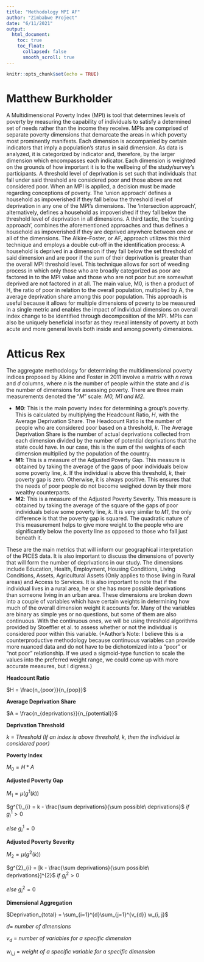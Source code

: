 ```yaml
---
title: "Methodology MPI AF"
author: "Zimbabwe Project"
date: "6/11/2021"
output:
  html_document:
    toc: true
    toc_float:
      collapsed: false
      smooth_scroll: true
---
```


```r
knitr::opts_chunk$set(echo = TRUE)
```


# Matthew Burkholder

A Multidimensional Poverty Index (MPI) is tool that determines levels of poverty by measuring the capability of individuals to satisfy a determined set of needs rather than the income they receive. MPIs are comprised of separate poverty dimensions that demarcate the areas in which poverty most prominently manifests. Each dimension is accompanied by certain indicators that imply a population’s status in said dimension. As data is analyzed, it is categorized by indicator and, therefore, by the larger dimension which encompasses each indicator. Each dimension is weighted on the grounds of how important it is to the wellbeing of the study/survey’s participants. A threshold level of deprivation is set such that individuals that fall under said threshold are considered poor and those above are not considered poor. When an MPI is applied, a decision must be made regarding conceptions of poverty. The ‘union approach’ defines a household as impoverished if they fall below the threshold level of deprivation in any one of the MPI’s dimensions. The ‘intersection approach’, alternatively, defines a household as impoverished if they fall below the threshold level of deprivation in all dimensions. A third tactic, the ‘counting approach’, combines the aforementioned approaches and thus defines a household as impoverished if they are deprived anywhere between one or all of the dimensions. The Alkire-Foster, or AF, approach utilizes this third technique and employs a double cut-off in the identification process: A household is deprived in a dimension if they fall below the set threshold of said dimension and are poor if the sum of their deprivation is greater than the overall MPI threshold level. This technique allows for sort of weeding process in which only those who are broadly categorized as poor are factored in to the MPI value and those who are not poor but are somewhat deprived are not factored in at all. The main value, M0, is then a product of H, the ratio of poor in relation to the overall population, multiplied by A, the average deprivation share among this poor population. This approach is useful because it allows for multiple dimensions of poverty to be measured in a single metric and enables the impact of individual dimensions on overall index change to be identified through decomposition of the MPI. MPIs can also be uniquely beneficial insofar as they reveal intensity of poverty at both acute and more general levels both inside and among poverty dimensions.



# Atticus Rex

The aggregate methodology for determining the multidimensional poverty indices proposed by Alkine and Foster in 2011 involve a matrix with *n* rows and *d* columns, where *n* is the number of people within the state and *d* is the number of dimensions for assessing poverty. There are three main measurements denoted the "*M*" scale: *M0, M1 and M2*. 

* **M0**: This is the main poverty index for determining a group's poverty. This is calculated by multiplying the Headcount Ratio, *H*, with the Average Deprivation Share. The Headcount Ratio is the number of people who are considered poor based on a threshold, *k*. The Average Deprivation Share is the number of actual deprivations collected from each dimension divided by the number of potential deprivations that the state could have. In our case, this is the sum of the weights of each dimension multiplied by the population of the country. 
* **M1**: This is a measure of the Adjusted Poverty Gap. This measure is obtained by taking the average of the gaps of poor individuals below some poverty line, *k*. If the individual is above this threshold, *k*, their poverty gap is zero. Otherwise, it is always positive. This ensures that the needs of poor people do not become weighed down by their more wealthy counterparts. 
* **M2**: This is a measure of the Adjusted Poverty Severity. This measure is obtained by taking the average of the square of the gaps of poor individuals below some poverty line, *k*. It is very similar to *M1*, the only difference is that the poverty gap is squared. The quadratic nature of this measurement helps to give more weight to the people who are significantly below the poverty line as opposed to those who fall just beneath it. 

These are the main metrics that will inform our geographical interpretation of the PICES data. It is also important to discuss the dimensions of poverty that will form the number of deprivations in our study. The dimensions include Education, Health, Employment, Housing Conditions, Living Conditions, Assets, Agricultural Assets (Only applies to those living in Rural areas) and Access to Services. It is also important to note that if the individual lives in a rural area, he or she has more possible deprivations than someone living in an urban area. These dimensions are broken down into a couple of variables which have certain weights in determining how much of the overall dimension weight it accounts for. Many of the variables are binary as simple yes or no questions, but some of them are also continuous. With the continuous ones, we will be using threshold algorithms provided by Stoeffler et al. to assess whether or not the individual is considered poor within this variable. (*Author's Note: I believe this is a counterproductive methodology because continuous variables can provide more nuanced data and do not have to be dichotomized into a "poor" or "not poor" relationship. If we used a sigmoid-type function to scale the values into the preferred weight range, we could come up with more accurate measures, but I digress.) 

**Headcount Ratio**

$H = \frac{n_{poor}}{n_{pop}}$

**Average Deprivation Share**

$A = \frac{n_{deprivations}}{n_{potential}}$

**Deprivation Threshold**

$k$ = *Threshold (If an index is above threshold, k, then the individual is considered poor)*

**Poverty Index**

$M_{0} = H*A$

**Adjusted Poverty Gap**

$M_{1} = μ(g^{1}(k))$

$g^{1}_{i} = k - \frac{\sum deprivations}{\sum possible\ deprivations}$ *if* $g^{1}_{i} > 0$

$else\ g^{1}_{i} = 0$


**Adjusted Poverty Severity**

$M_{2} = μ(g^{2}(k))$

$g^{2}_{i} = [k - \frac{\sum deprivations}{\sum possible\ deprivations}]^{2}$ *if* $g^{2}_{i} > 0$

$else\ g^{2}_{i} = 0$

**Dimensional Aggregation**

$Deprivation_{total} = \sum_{i=1}^{d}\sum_{j=1}^{v_{d}} w_{i, j}$

$d =$ *number of dimensions*

$v_{d}$ = *number of variables for a specific dimension*

$w_{i,j}$ = *weight of a specific variable for a specific dimension*
